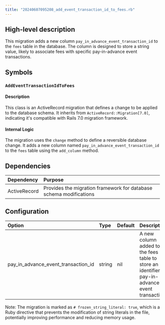 ```yaml
---
title: "20240607095208_add_event_transaction_id_to_fees.rb"
---
```


## High-level description
This migration adds a new column `pay_in_advance_event_transaction_id` to the `fees` table in the database. The column is designed to store a string value, likely to associate fees with specific pay-in-advance event transactions.

## Symbols

### `AddEventTransactionIdToFees`
#### Description
This class is an ActiveRecord migration that defines a change to be applied to the database schema. It inherits from `ActiveRecord::Migration[7.0]`, indicating it's compatible with Rails 7.0 migration framework.

#### Internal Logic
The migration uses the `change` method to define a reversible database change. It adds a new column named `pay_in_advance_event_transaction_id` to the `fees` table using the `add_column` method.

## Dependencies
| Dependency | Purpose |
|:-----------|:--------|
| ActiveRecord | Provides the migration framework for database schema modifications |

## Configuration
| Option | Type | Default | Description |
|:-------|:-----|:--------|:------------|
| pay_in_advance_event_transaction_id | string | nil | A new column added to the fees table to store an identifier for pay-in-advance event transactions |

Note: The migration is marked as `# frozen_string_literal: true`, which is a Ruby directive that prevents the modification of string literals in the file, potentially improving performance and reducing memory usage.